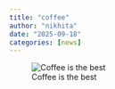 ```yaml
---
title: "coffee"
author: "nikhita"
date: "2025-09-18"
categories: [news]
---
```


![Coffee is the best](images/clipboard-3506535653.png)
